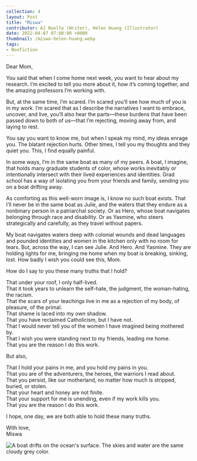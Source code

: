 ```yaml
---
collection: 4
layout: Post
title: "Miswa"
contributor: AJ Noelle (Writer), Helen Huang (Illustrator)
date: 2022-04-07 07:00:00 +0000
thumbnail: /miswa-helen-huang.webp
tags: 
- Nonfiction
---
```

Dear Mom,

You said that when I come home next week, you want to hear about my research. I’m excited to tell you more about it, how it’s coming together, and the amazing professors I’m working with.

But, at the same time, I’m scared. I’m scared you’ll see how much of you is in my work. I’m scared that as I describe the narratives I want to embrace, uncover, and live, you’ll also hear the parts—these burdens that have been passed down to both of us—that I’m rejecting, moving away from, and laying to rest. 

You say you want to know me, but when I speak my mind, my ideas enrage you. The blatant rejection hurts. Other times, I tell you my thoughts and they quiet you. This, I find equally painful.

In some ways, I’m in the same boat as many of my peers. A boat, I imagine, that holds many graduate students of color, whose works inevitably or intentionally intersect with their lived experiences and identities. Grad school has a way of isolating you from your friends and family, sending you on a boat drifting away. 

As comforting as this well-worn image is, I know no such boat exists. That I’ll never be in the same boat as Julie, and the waters that they endure as a nonbinary person in a patriarchal society. Or as Hero, whose boat navigates belonging through race and disability. Or as Yasmine, who steers strategically and carefully, as they travel without papers. 

My boat navigates waters deep with colonial wounds and dead languages and pounded identities and women in the kitchen only with no room for tears. But, across the way, I can see Julie. And Hero. And Yasmine. They are holding lights for me, bringing me home when my boat is breaking, sinking, lost. How badly I wish you could see this, Mom. 

How do I say to you these many truths that I hold?

That under your roof, I only half-lived.<br />
That it took years to unlearn the self-hate, the judgment, the woman-hating, the racism.<br />
That the scars of your teachings live in me as a rejection of my body, of pleasure, of the primal.<br />
That shame is laced into my own shadow.<br />
That you have reclaimed Catholicism, but I have not.<br />
That I would never tell you of the women I have imagined being mothered by.<br />
That I wish you were standing next to my friends, leading me home.<br />
That you are the reason I do this work.

But also,

That I hold your pains in me, and you hold my pains in you.<br />
That you are of the adventurers, the heroes, the warriors I read about.<br />
That you persist, like our motherland, no matter how much is stripped, buried, or stolen.<br />
That your heart and honey are not finite.<br />
That your support for me is unending, even if my work kills you.<br />
That you are the reason I do this work.

I hope, one day, we are both able to hold these many truths.

With love,<br />
Miswa

<div class="center">
    <img src="{{ site.baseurl }}/uploads/4/miswa-helen-huang.jpg" 
        alt="A boat drifts on the ocean's surface. The skies and water are the same cloudy grey color."
        class="w450" />
</div>
